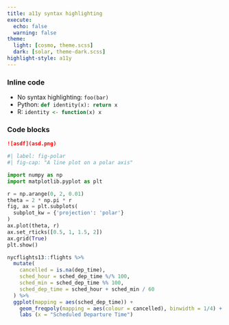 ```yaml
---
title: a11y syntax highlighting
execute:
  echo: false
  warning: false
theme:
  light: [cosmo, theme.scss]
  dark: [solar, theme-dark.scss]
highlight-style: a11y
---
```


### Inline code

* No syntax highlighting: `foo(bar)`
* Python: `def identity(x): return x`{.python}
* R: `identity <- function(x) x`{.r}

### Code blocks

```markdown
![asdf](asd.png)
```

```python
#| label: fig-polar
#| fig-cap: "A line plot on a polar axis"

import numpy as np
import matplotlib.pyplot as plt

r = np.arange(0, 2, 0.01)
theta = 2 * np.pi * r
fig, ax = plt.subplots(
  subplot_kw = {'projection': 'polar'} 
)
ax.plot(theta, r)
ax.set_rticks([0.5, 1, 1.5, 2])
ax.grid(True)
plt.show()
```

```r
nycflights13::flights %>% 
  mutate(
    cancelled = is.na(dep_time),
    sched_hour = sched_dep_time %/% 100,
    sched_min = sched_dep_time %% 100,
    sched_dep_time = sched_hour + sched_min / 60
  ) %>% 
  ggplot(mapping = aes(sched_dep_time)) + 
    geom_freqpoly(mapping = aes(colour = cancelled), binwidth = 1/4) +
    labs (x = "Scheduled Departure Time")
```
